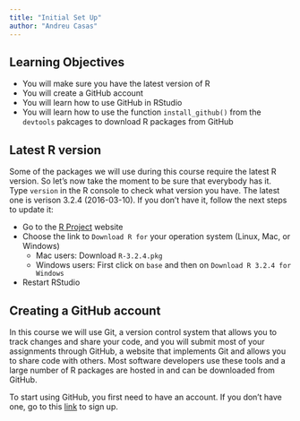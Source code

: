 ```yaml
---
title: "Initial Set Up"
author: "Andreu Casas"
---
```


## Learning Objectives

- You will make sure you have the latest version of R
- You will create a GitHub account
- You will learn how to use GitHub in RStudio
- You will learn how to use the function `install_github()` from the `devtools` pakcages to download R packages from GitHub

## Latest R version

Some of the packages we will use during this course require the latest R version. So let's now take the moment to be sure that everybody has it. Type `version` in the R console to check what version you have. The latest one is verison 3.2.4 (2016-03-10). If you don't have it, follow the next steps to update it:

- Go to the [R Project](https://cran.fhcrc.org/) website
- Choose the link to `Download R for` your operation system (Linux, Mac, or Windows)
    - Mac users: Download `R-3.2.4.pkg`
    - Windows users: First click on `base` and then on `Download R 3.2.4 for Windows`
- Restart RStudio

## Creating a GitHub account

In this course we will use Git, a version control system that allows you to track changes and share your code, and you will submit most of your assignments through GitHub, a website that implements Git and allows you to share code with others. Most software developers use these tools and a large number of R packages are hosted in and can be downloaded from GitHub. 

To start using GitHub, you first need to have an account. If you don't have one,  go to this [link](https://github.com/join?source=header-home) to sign up. 

## 

